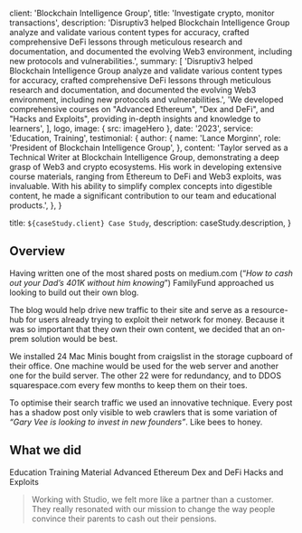 
  client: 'Blockchain Intelligence Group',
  title: 'Investigate crypto, monitor transactions',
  description:
    'Disruptiv3 helped Blockchain Intelligence Group analyze and validate various content types for accuracy, crafted comprehensive DeFi lessons through meticulous research and documentation, and documented the evolving Web3 environment, including new protocols and vulnerabilities.',
  summary: [
    'Disruptiv3 helped Blockchain Intelligence Group analyze and validate various content types for accuracy, crafted comprehensive DeFi lessons through meticulous research and documentation, and documented the evolving Web3 environment, including new protocols and vulnerabilities.',
    'We developed comprehensive courses on "Advanced Ethereum", "Dex and DeFi", and "Hacks and Exploits", providing in-depth insights and knowledge to learners',
  ],
  logo,
  image: { src: imageHero },
  date: '2023',
  service: 'Education, Training',
  testimonial: {
    author: {
      name: 'Lance Morginn',
      role: 'President of Blockchain Intelligence Group',
    },
    content:
      'Taylor served as a Technical Writer at Blockchain Intelligence Group, demonstrating a deep grasp of Web3 and crypto ecosystems. His work in developing extensive course materials, ranging from Ethereum to DeFi and Web3 exploits, was invaluable. With his ability to simplify complex concepts into digestible content, he made a significant contribution to our team and educational products.',
  },
}

  title: `${caseStudy.client} Case Study`,
  description: caseStudy.description,
}

## Overview

Having written one of the most shared posts on medium.com (“_How to cash out your Dad’s 401K without him knowing_”) FamilyFund approached us looking to build out their own blog.

The blog would help drive new traffic to their site and serve as a resource-hub for users already trying to exploit their network for money. Because it was so important that they own their own content, we decided that an on-prem solution would be best.

We installed 24 Mac Minis bought from craigslist in the storage cupboard of their office. One machine would be used for the web server and another one for the build server. The other 22 were for redundancy, and to DDOS squarespace.com every few months to keep them on their toes.

To optimise their search traffic we used an innovative technique. Every post has a shadow post only visible to web crawlers that is some variation of _“Gary Vee is looking to invest in new founders”_. Like bees to honey.

## What we did

<TagList>
  <TagListItem>Education</TagListItem>
  <TagListItem>Training Material</TagListItem>
  <TagListItem>Advanced Ethereum</TagListItem>
  <TagListItem>Dex and DeFi</TagListItem>
  <TagListItem>Hacks and Exploits</TagListItem>
</TagList>

<Blockquote
  author={{ name: 'Debra Fiscal', role: 'CEO of FamilyFund' }}
  image={{ src: imageDebraFiscal }}
>
  Working with Studio, we felt more like a partner than a customer. They really
  resonated with our mission to change the way people convince their parents to
  cash out their pensions.
</Blockquote>

<StatList>
  <StatListItem value="25%" label="Less traffic" />
  <StatListItem value="10x" label="Page load times" />
  <StatListItem value="15%" label="Higher infra costs" />
  <StatListItem value="$1.2M" label="Legal fees" />
</StatList>
